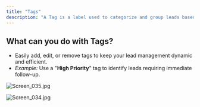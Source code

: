 ```yaml
---
title: "Tags"
description: "A Tag is a label used to categorize and group leads based on attributes like interest, status, or actions. Tags help streamline organizations and allow for quick filtering and segmentation."
---
```


## What can you do with Tags?

- Easily add, edit, or remove tags to keep your lead management dynamic and efficient.
- _Example:_ Use a "**High Priority**" tag to identify leads requiring immediate follow-up.

![Screen_035.jpg](/images/Screen_035.jpg)

![Screen_034.jpg](/images/Screen_034.jpg)